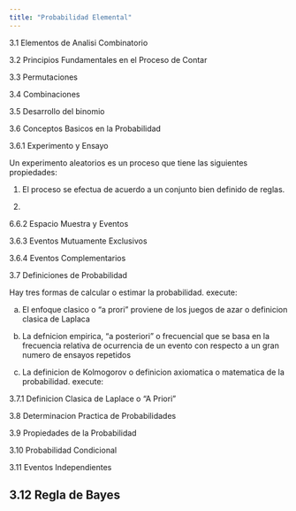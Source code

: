 ```yaml
---
title: "Probabilidad Elemental"
---
```


3.1 Elementos de Analisi Combinatorio

3.2 Principios Fundamentales en el Proceso de Contar

3.3 Permutaciones

3.4 Combinaciones

3.5 Desarrollo del binomio

3.6 Conceptos Basicos en la Probabilidad

3.6.1 Experimento y Ensayo

Un experimento aleatorios es un proceso que tiene las siguientes propiedades:

1) El proceso se efectua de acuerdo a un conjunto bien definido de reglas.

2) 

6.6.2 Espacio Muestra y Eventos

3.6.3 Eventos Mutuamente Exclusivos

3.6.4 Eventos Complementarios

3.7 Definiciones de Probabilidad

Hay tres formas de calcular o estimar la probabilidad.
execute: 
  
a) El enfoque clasico o "a prori" proviene de los juegos de azar o definicion clasica de Laplaca 

b) La defnicion empirica, "a posteriori" o frecuencial que se basa en la frecuencia relativa de ocurrencia de un evento con respecto a un gran numero de ensayos repetidos
c) La definicion de Kolmogorov o definicion axiomatica o matematica de la probabilidad.
execute: 

3.7.1 Definicion Clasica de Laplace o "A Priori"

3.8 Determinacion Practica de Probabilidades

3.9 Propiedades de la Probabilidad

3.10 Probabilidad Condicional

3.11 Eventos Independientes

3.12 Regla de Bayes
---
